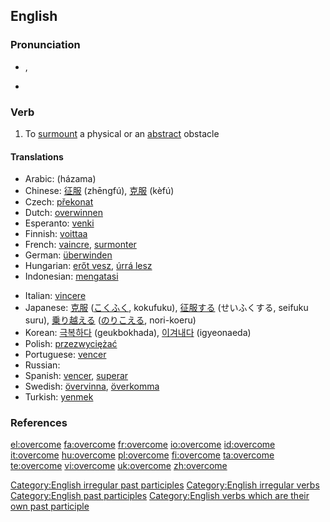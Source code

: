 ==English==

===Pronunciation===
* {{a|UK}} {{IPA|/ˌəʊvəˈkʌm/}}, {{SAMPA|/%ov@(r\)"kVm/}}
* {{a|US}} {{IPA|/oʊvəɻˈkəm/}}

===Verb===
{{en-verb|overcomes|overcoming|overcame|overcome}}

# To [[surmount]] a physical or an [[abstract]] obstacle

====Translations====
{{trans-top|to surmount a physical or an abstract obstacle}}
* Arabic: {{Arab|[[هزم]]}} (házama)
* Chinese: [[征服]] (zhēngfú), [[克服]] (kèfú)
* Czech: [[překonat]]
* Dutch: [[overwinnen]]
* Esperanto: [[venki]]
* Finnish: [[voittaa]]
* French: [[vaincre]], [[surmonter]]
* German: [[überwinden]]
* Hungarian: [[erőt vesz]], [[úrrá lesz]]
* Indonesian: [[atas|mengatasi]]
{{trans-mid}}
* Italian: [[vincere]]
* Japanese: [[克服]] ([[こくふく]], kokufuku), [[征服]]する (せいふくする, seifuku suru), [[乗り越える]] ([[のりこえる]], nori-koeru)
* Korean: [[극복하다]] (geukbokhada), [[이겨내다]] (igyeonaeda)
* Polish: [[przezwyciężać]]
* Portuguese: [[vencer]]
* Russian: {{t|ru|преодолевать|tr=preodolevát’}}
* Spanish: [[vencer]], [[superar]]
* Swedish: [[övervinna]], [[överkomma]]
* Turkish: [[yenmek]]
{{trans-bottom}}

===References===
{{R:Century 1911}}
{{R:Webster 1913}}

[[Category:English irregular past participles]]
[[Category:English irregular verbs]]
[[Category:English past participles]]
[[Category:English verbs which are their own past participle]]

[[el:overcome]]
[[fa:overcome]]
[[fr:overcome]]
[[io:overcome]]
[[id:overcome]]
[[it:overcome]]
[[hu:overcome]]
[[pl:overcome]]
[[fi:overcome]]
[[ta:overcome]]
[[te:overcome]]
[[vi:overcome]]
[[uk:overcome]]
[[zh:overcome]]